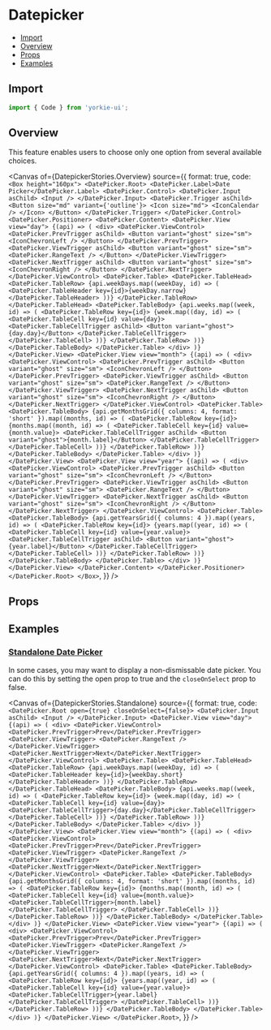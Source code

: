 # Datepicker


<Meta of={DatepickerStories} />

- [Import](#import)
- [Overview](#overview)
- [Props](#props)
- [Examples](#examples)

## Import

```jsx
import { Code } from 'yorkie-ui';
```

## Overview

This feature enables users to choose only one option from several available choices.

<Canvas
  of={DatepickerStories.Overview}
  source={{
    format: true,
    code: `
      <Box height="160px">
        <DatePicker.Root>
          <DatePicker.Label>Date Picker</DatePicker.Label>
          <DatePicker.Control>
            <DatePicker.Input asChild>
              <Input />
            </DatePicker.Input>
            <DatePicker.Trigger asChild>
              <Button size="md" variant={'outline'}>
                <Icon size="md">
                  <IconCalendar />
                </Icon>
              </Button>
            </DatePicker.Trigger>
          </DatePicker.Control>
          <DatePicker.Positioner>
            <DatePicker.Content>
              <DatePicker.View view="day">
                {(api) => (
                  <div>
                    <DatePicker.ViewControl>
                      <DatePicker.PrevTrigger asChild>
                        <Button variant="ghost" size="sm">
                          <IconChevronLeft />
                        </Button>
                      </DatePicker.PrevTrigger>
                      <DatePicker.ViewTrigger asChild>
                        <Button variant="ghost" size="sm">
                          <DatePicker.RangeText />
                        </Button>
                      </DatePicker.ViewTrigger>
                      <DatePicker.NextTrigger asChild>
                        <Button variant="ghost" size="sm">
                          <IconChevronRight />
                        </Button>
                      </DatePicker.NextTrigger>
                    </DatePicker.ViewControl>
                    <DatePicker.Table>
                      <DatePicker.TableHead>
                        <DatePicker.TableRow>
                          {api.weekDays.map((weekDay, id) => (
                            <DatePicker.TableHeader key={id}>{weekDay.narrow}</DatePicker.TableHeader>
                          ))}
                        </DatePicker.TableRow>
                      </DatePicker.TableHead>
                      <DatePicker.TableBody>
                        {api.weeks.map((week, id) => (
                          <DatePicker.TableRow key={id}>
                            {week.map((day, id) => (
                              <DatePicker.TableCell key={id} value={day}>
                                <DatePicker.TableCellTrigger asChild>
                                  <Button variant="ghost">{day.day}</Button>
                                </DatePicker.TableCellTrigger>
                              </DatePicker.TableCell>
                            ))}
                          </DatePicker.TableRow>
                        ))}
                      </DatePicker.TableBody>
                    </DatePicker.Table>
                  </div>
                )}
              </DatePicker.View>
              <DatePicker.View view="month">
                {(api) => (
                  <div>
                    <DatePicker.ViewControl>
                      <DatePicker.PrevTrigger asChild>
                        <Button variant="ghost" size="sm">
                          <IconChevronLeft />
                        </Button>
                      </DatePicker.PrevTrigger>
                      <DatePicker.ViewTrigger asChild>
                        <Button variant="ghost" size="sm">
                          <DatePicker.RangeText />
                        </Button>
                      </DatePicker.ViewTrigger>
                      <DatePicker.NextTrigger asChild>
                        <Button variant="ghost" size="sm">
                          <IconChevronRight />
                        </Button>
                      </DatePicker.NextTrigger>
                    </DatePicker.ViewControl>
                    <DatePicker.Table>
                      <DatePicker.TableBody>
                        {api.getMonthsGrid({ columns: 4, format: 'short' }).map((months, id) => (
                          <DatePicker.TableRow key={id}>
                            {months.map((month, id) => (
                              <DatePicker.TableCell key={id} value={month.value}>
                                <DatePicker.TableCellTrigger asChild>
                                  <Button variant="ghost">{month.label}</Button>
                                </DatePicker.TableCellTrigger>
                              </DatePicker.TableCell>
                            ))}
                          </DatePicker.TableRow>
                        ))}
                      </DatePicker.TableBody>
                    </DatePicker.Table>
                  </div>
                )}
              </DatePicker.View>
              <DatePicker.View view="year">
                {(api) => (
                  <div>
                    <DatePicker.ViewControl>
                      <DatePicker.PrevTrigger asChild>
                        <Button variant="ghost" size="sm">
                          <IconChevronLeft />
                        </Button>
                      </DatePicker.PrevTrigger>
                      <DatePicker.ViewTrigger asChild>
                        <Button variant="ghost" size="sm">
                          <DatePicker.RangeText />
                        </Button>
                      </DatePicker.ViewTrigger>
                      <DatePicker.NextTrigger asChild>
                        <Button variant="ghost" size="sm">
                          <IconChevronRight />
                        </Button>
                      </DatePicker.NextTrigger>
                    </DatePicker.ViewControl>
                    <DatePicker.Table>
                      <DatePicker.TableBody>
                        {api.getYearsGrid({ columns: 4 }).map((years, id) => (
                          <DatePicker.TableRow key={id}>
                            {years.map((year, id) => (
                              <DatePicker.TableCell key={id} value={year.value}>
                                <DatePicker.TableCellTrigger asChild>
                                  <Button variant="ghost">{year.label}</Button>
                                </DatePicker.TableCellTrigger>
                              </DatePicker.TableCell>
                            ))}
                          </DatePicker.TableRow>
                        ))}
                      </DatePicker.TableBody>
                    </DatePicker.Table>
                  </div>
                )}
              </DatePicker.View>
            </DatePicker.Content>
          </DatePicker.Positioner>
        </DatePicker.Root>
      </Box>
    `,
  }}
/>

## Props

<Controls />

## Examples

### [Standalone Date Picker](#standalone-datepicker)

In some cases, you may want to display a non-dismissable date picker. You can do this by setting the open prop to true and the `closeOnSelect` prop to false.

<Canvas
  of={DatepickerStories.Standalone}
  source={{
    format: true,
    code: `
      <DatePicker.Root open={true} closeOnSelect={false}>
        <DatePicker.Input asChild>
          <Input />
        </DatePicker.Input>
        <DatePicker.View view="day">
          {(api) => (
            <div>
              <DatePicker.ViewControl>
                <DatePicker.PrevTrigger>Prev</DatePicker.PrevTrigger>
                <DatePicker.ViewTrigger>
                  <DatePicker.RangeText />
                </DatePicker.ViewTrigger>
                <DatePicker.NextTrigger>Next</DatePicker.NextTrigger>
              </DatePicker.ViewControl>
              <DatePicker.Table>
                <DatePicker.TableHead>
                  <DatePicker.TableRow>
                    {api.weekDays.map((weekDay, id) => (
                      <DatePicker.TableHeader key={id}>{weekDay.short}</DatePicker.TableHeader>
                    ))}
                  </DatePicker.TableRow>
                </DatePicker.TableHead>
                <DatePicker.TableBody>
                  {api.weeks.map((week, id) => (
                    <DatePicker.TableRow key={id}>
                      {week.map((day, id) => (
                        <DatePicker.TableCell key={id} value={day}>
                          <DatePicker.TableCellTrigger>{day.day}</DatePicker.TableCellTrigger>
                        </DatePicker.TableCell>
                      ))}
                    </DatePicker.TableRow>
                  ))}
                </DatePicker.TableBody>
              </DatePicker.Table>
            </div>
          )}
        </DatePicker.View>
        <DatePicker.View view="month">
          {(api) => (
            <div>
              <DatePicker.ViewControl>
                <DatePicker.PrevTrigger>Prev</DatePicker.PrevTrigger>
                <DatePicker.ViewTrigger>
                  <DatePicker.RangeText />
                </DatePicker.ViewTrigger>
                <DatePicker.NextTrigger>Next</DatePicker.NextTrigger>
              </DatePicker.ViewControl>
              <DatePicker.Table>
                <DatePicker.TableBody>
                  {api.getMonthsGrid({ columns: 4, format: 'short' }).map((months, id) => (
                    <DatePicker.TableRow key={id}>
                      {months.map((month, id) => (
                        <DatePicker.TableCell key={id} value={month.value}>
                          <DatePicker.TableCellTrigger>{month.label}</DatePicker.TableCellTrigger>
                        </DatePicker.TableCell>
                      ))}
                    </DatePicker.TableRow>
                  ))}
                </DatePicker.TableBody>
              </DatePicker.Table>
            </div>
          )}
        </DatePicker.View>
        <DatePicker.View view="year">
          {(api) => (
            <div>
              <DatePicker.ViewControl>
                <DatePicker.PrevTrigger>Prev</DatePicker.PrevTrigger>
                <DatePicker.ViewTrigger>
                  <DatePicker.RangeText />
                </DatePicker.ViewTrigger>
                <DatePicker.NextTrigger>Next</DatePicker.NextTrigger>
              </DatePicker.ViewControl>
              <DatePicker.Table>
                <DatePicker.TableBody>
                  {api.getYearsGrid({ columns: 4 }).map((years, id) => (
                    <DatePicker.TableRow key={id}>
                      {years.map((year, id) => (
                        <DatePicker.TableCell key={id} value={year.value}>
                          <DatePicker.TableCellTrigger>{year.label}</DatePicker.TableCellTrigger>
                        </DatePicker.TableCell>
                      ))}
                    </DatePicker.TableRow>
                  ))}
                </DatePicker.TableBody>
              </DatePicker.Table>
            </div>
          )}
        </DatePicker.View>
      </DatePicker.Root>
    `,
  }}
/>
